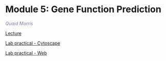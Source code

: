# Module 5: Gene Function Prediction  

  *<font color="#827e9c">Quaid Morris</font>*
  
  [Lecture](https://drive.google.com/a/bioinformatics.ca/file/d/1Lc9IXnpZeyq_LMqL10C0Igb7C4tzL04m/view?usp=sharing)
  
  [Lab practical - Cytoscape](#genemania_cytoscape)   
  
  [Lab practical - Web](#genemania_web)  
